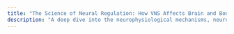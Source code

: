 ```yaml
---
title: "The Science of Neural Regulation: How VNS Affects Brain and Body"
description: "A deep dive into the neurophysiological mechanisms, neurotransmitter changes, and pathways from stimulation to effect."
---
```


